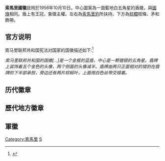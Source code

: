 {{noteTA
|T=zh-cn:索马里国徽; zh-tw:索馬利亞國徽; zh-hk:索馬里國徽;
|G1=Country
}}
{{Infobox coat of arms
|name             = 索马里联邦共和国国徽
|image            = Coat of arms of Somalia.svg
|image_width      = 250
|middle           = Insigne Somaliae.svg
|middle_width     = 150
|middle_caption   = 簡化版國徽
|lesser           = Seal of the President of the Federal Republic of Somalia.svg
|lesser_alt       =
|lesser_width     = 150
|lesser_caption   = 索马里联邦共和国总统徽章
|armiger          = {{flag|Somalia}}<br>{{flag|Puntland}}
|year_adopted     =1956年10月10日
|crest            = 城垛 "在摩尔人风格" (一顶王冠或)
|torse            = 
|shield           = 中心圖案為一面藍地白五角星的盾徽， ([[索马里国旗|索马里国旗]])
|supporters       = 左右為[[非洲豹|索馬里豹]]所扶持。下方為[[棕櫚|棕櫚]]枝條、矛和飾帶。

|compartment      = 中心圖案為一面藍地白五角星的盾徽，與[[索馬里國旗|國旗]]相同。盾上有王冠，象徵主權。左右為[[非洲豹|索馬里豹]]所扶持。下方為[[棕櫚|棕櫚]]枝條、矛和飾帶。
|motto            = 
|orders           = 
|other_elements   = 
|earlier_versions = 
|use              = 
}}

'''索馬里國徽'''啟用於1956年10月10日。中心圖案為一面藍地白五角星的盾徽，與[[索馬里國旗|國旗]]相同。盾上有王冠，象徵主權。左右為[[非洲豹|索馬里豹]]所扶持。下方為[[棕櫚|棕櫚]]枝條、矛和飾帶。

==官方说明==
索马里联邦共和国宪法对国家的国徽描述如下:<ref>{{Cite web |url=http://hrlibrary.umn.edu/research/Somalia-Constitution2012.pdf |title=Provisional Constitution of the Federal Republic of Somalia |access-date=2021-09-26 |archive-date=2022-01-21 |archive-url=https://web.archive.org/web/20220121041311/http://hrlibrary.umn.edu/research/Somalia-Constitution2012.pdf |dead-url=no }}</ref>

''索马里联邦共和国的国徽[...]是一个金框的蓝盾，中心是一颗镀银的五角星。盾牌上装饰着五个金色的头像，两个侧面的头像减半。盾牌由两只正面相对的猎豹在盾牌的下半部承担，旁边还有两片棕榈叶，上面用白色丝带交错着。''

== 历代徽章 ==
{{Gallery
|File:Coat of arms of Hobyo.svg|[[霍比奥苏丹国|霍比奥苏丹国]]
|File:Italian Somaliland COA.svg|[[意属索马里|意属索马里]]
|File:Scudo Africa Orientale Italiana.svg|[[意属东非|意属东非]]
|File:Heraldic leopard.svg|[[意属索马里|意属索马里]]
|File:Badge of British Somaliland (1903–1950).svg|[[英属索马里兰|英属索马里兰]]
|File:Badge of British Somaliland (1950–1952).svg|[[英属索马里兰|英属索马里兰]]
|File:Badge of British Somaliland (1952–1960).svg|[[英属索马里兰|英属索马里兰]]
|File:Insigne Somaliae.svg|[[索马里共和国|索马里共和国]]
}}
== 歷代地方徽章 ==
{{Gallery
|File:Coat of arms of Galmudug.svg|[[加勒穆杜格|加勒穆杜格]]
|File:Rsz emblem.jpg|[[加勒穆杜格|加勒穆杜格]]
|File:Coat of Arms of Maakhir.svg|[[馬科希爾|馬科希爾]]
|File:Puntland State of Somalia Coat of Arms.png|[[邦特蘭|邦特蘭]]
|File:Southwest somalia emblem.jpg|[[西南索馬里|西南索馬里]]
|File:JubalandCoatsofArms.jpg|[[朱巴蘭|朱巴蘭]]
}}
== 軍徽 ==
{{Gallery
|File:Coat of arms of the Somali Army.svg|陸軍
|File:Coat of arms of the Somali Navy.svg|海軍
|File:Coat of arms of the Somali Air Force.svg|空軍
|File:Coat of arms of the Somali Coast Guard.svg|海岸警衛隊
}}
{{非洲题目|国徽}}
[[Category:索馬里|Category:索馬里]]
[[Category:國徽|S]]